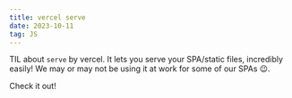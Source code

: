 ```yaml
---
title: vercel serve
date: 2023-10-11
tag: JS
---
```


TIL about `serve` by vercel. It lets you serve your SPA/static files, incredibly easily! We may or may not be using it at work 
for some of our SPAs 😉.

<TextLink href="https://github.com/vercel/serve">Check it out!</TextLink>
